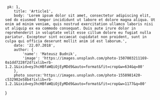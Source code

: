 
<Meta title="Components|StoryDetails" component={StoryDetails}/>

     pk: 1,
        title: 'Article1',
        body: 'Lorem ipsum dolor sit amet, consectetur adipiscing elit, sed do eiusmod tempor incididunt ut labore et dolore magna aliqua. Ut enim ad minim veniam, quis nostrud exercitation ullamco laboris nisi ut aliquip ex ea commodo consequat. Duis aute irure dolor in reprehenderit in voluptate velit esse cillum dolore eu fugiat nulla pariatur. Excepteur sint occaecat cupidatat non proident, sunt in culpa qui officia deserunt mollit anim id est laborum.',
        date: '22.07.2018',
        author: {
            'name': 'Mateusz Budnik',
            'image': 'https://images.unsplash.com/photo-1507003211169-0a1dd7228f2d?ixlib=rb-1.2.1&ixid=eyJhcHBfaWQiOjEyMDd9&auto=format&fit=crop&w=634&q=80'
        },
        photo_source:'https://images.unsplash.com/photo-1558981420-c532902e58b4?ixlib=rb-1.2.1&ixid=eyJhcHBfaWQiOjEyMDd9&auto=format&fit=crop&w=1177&q=80'
}


<Story name="default">
    <StoryDetails story={story}/>
</Story>